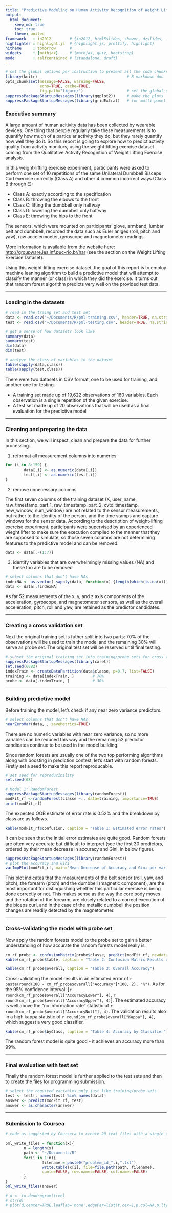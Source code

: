 ```yaml
---
title: "Predictive Modeling on Human Activity Recognition of Weight Lifting Exercise"
output: 
  html_document:
    keep_md: true
    toc: true
    theme: united
framework   : io2012        # {io2012, html5slides, shower, dzslides, ...}
highlighter : highlight.js  # {highlight.js, prettify, highlight}
hitheme     : tomorrow      # 
widgets     : [mathjax]     # {mathjax, quiz, bootstrap}
mode        : selfcontained # {standalone, draft}
---
```

        
```r
# set the global options per instruction to present all the code chunks
library(knitr)                                       # R markdown doc
opts_chunk$set(message=FALSE, warning=FALSE,
               echo=TRUE, cache=TRUE,
               fig.path="figure/")                   # set the global options
suppressPackageStartupMessages(library(ggplot2))     # make the plots
suppressPackageStartupMessages(library(gridExtra))   # for multi-panel plots
```


### Executive summary
A large amount of human acitivity data has been collected by wearable devices.  One thing that people regularly take these measurements is to quantify how much of a particular activity they do, but they rarely quantify how well they do it.  So this report is going to explore how to predict activity quality from activity monitors, using the weight-lifting exercise dataset coming from the Qualitative Activity Recognition of Weight Lifting Exercise analysis.

In this weight-lifting exercise experiment, participants were asked to perform one set of 10 repetitions of the same Unilateral Dumbbell Bisceps Curl exercise correctly (Class A) and other 4 common incorrect ways (Class B through E):

* Class A: exactly according to the specification
* Class B: throwing the elbows to the front
* Class C: lifting the dumbbell only halfway
* Class D: lowering the dumbbell only halfway
* Class E: throwing the hips to the front

The sensors, which were mounted on participants' glove, armband, lumbar belt and dumbbell, recorded the data such as Euler anlges (roll, pitch and yaw), raw accelermoeter, gyroscope and magnetometer readings.

More information is available from the website here: <http://groupware.les.inf.puc-rio.br/har> (see the section on the Weight Lifting Exercise Dataset).

Using this weight-lifting exercise dataset, the goal of this report is to employ machine leaning algorithm to build a predictive model that will attempt to classify the manner (or class) in which they did the exercise.  It turns out that random forest algorithm predicts very well on the provided test data.

---

### Loading in the datasets

```r
# read in the traing set and test set
data <- read.csv("~/Documents/R/pml-training.csv", header=TRUE, na.strings=c("NA","#DIV/0!",""))
test <- read.csv("~/Documents/R/pml-testing.csv", header=TRUE, na.strings=c("NA","#DIV/0!",""))

# get a sense of how datasets look like
summary(data)
summary(test)
dim(data)
dim(test)

# analyze the class of variables in the dataset
table(sapply(data,class))
table(sapply(test,class))
```

There were two datasets in CSV format, one to be used for training, and another one for testing.

* A training set made up of 19,622 observations of 160 variables. Each observation is a single repetition of the given exercise.
* A test set made up of 20 observations that will be used as a final evaluation for the predictive model

---

### Cleaning and preparing the data

In this section, we will inspect, clean and prepare the data for further processing.

1. reformat all measurement columns into numerics

```r
for (i in 8:159) {
        data[,i] <- as.numeric(data[,i])
        test[,i] <- as.numeric(test[,i])
}
```

2. remove unnecessary columns

The first seven columns of the training dataset (X, user_name, raw_timestamp_part_1, raw_timestamp_part_2, cvtd_timestamp, new_window, num_window) are not related to the sensor measurements, but rather to the identity of the person, and the time stamps and capture windows for the sensor data.  According to the description of weight-lifting exercise experiment, participants were supervised by an experienced wieght lifter to make sure the execution complied to the manner that they are supposed to simulate, so those seven columns are not determining features to the predictive model and can be removed.

```r
data <- data[,-(1:7)]
```

3. identify variables that are overwhelmingly missing values (NA) and these too are to be removed

```r
# select columns that don't have NAs
indexNA <- as.vector( sapply(data, function(x) {length(which(is.na(x)))!=0}))
data <- data[,!indexNA]
```

As far 52 measurements of the x, y, and z axis components of the acceleration, gyroscope, and magnetometer sensors, as well as the overall acceleration, pitch, roll and yaw, are retained as the predictor candidates.

---

### Creating a cross validation set

Next the original training set is futher split into two parts: 70% of the observations will be used to train the model and the remaining 30% will serve as probe set. The original test set will be reserved until final testing.

```r
# subset the original training set into training/probe sets for cross validation
suppressPackageStartupMessages(library(caret))
set.seed(6882)
indexTrain <- createDataPartition(data$classe, p=0.7, list=FALSE)
training <- data[indexTrain, ]        # 70%
probe <- data[-indexTrain, ]          # 30%
```

---

### Building predictive model

Before training the model, let's check if any near zero variance predictors.

```r
# select columns that don't have NAs
nearZeroVar(data, , saveMetrics=TRUE)
```

There are no numeric variables with near zero variance, so no more variables can be reduced this way and the remaining 52 predictor candidates continue to be used in the model building.

Since random forests are usually one of the two top performing algorithms along with boosting in prediction contest, let's start with random forests. Firstly set a seed to make this report reproducable.

```r
# set seed for reproducibility
set.seed(68)

# Model 1: RandomForest
suppressPackageStartupMessages(library(randomForest))
modFit_rf <-randomForest(classe ~., data=training, importance=TRUE)
print(modFit_rf)
```

The expected OOB estimate of error rate is 0.52% and the breakdown by class are as follows.

```r
kable(modFit_rf$confusion, caption = "Table 1: Estimated error rates")
```

It can be seen that the initial error estimates are quite good. Random forests are often very accurate but difficult to interpret (see the first 30 predictors, ordered by their mean decrease in accuracy and Gini, in below figure).

```r
suppressPackageStartupMessages(library(randomForest))
# plot the accuracy and Gini
varImpPlot(modFit_rf, main="Mean Decrease of Accuracy and Gini per variable")
```

This plot indicates that the measurements of the belt sensor (roll, yaw, and pitch), the forearm (pitch) and the dumbbell (magnetic component), are the most important for distinguishing whether this particular exercise is being done correctly or not. This makes sense as the way the core body moves and the rotation of the forearm, are closely related to a correct execution of the biceps curl, and in the case of the metallic dumbbell the position changes are readily detected by the magnetometer.

---

### Cross-validating the model with probe set

Now apply the random forests model to the probe set to gain a better understanding of how accurate the random forests model really is.

```r
cm_rf_probe <- confusionMatrix(probe$classe, predict(modFit_rf, newdata=probe))
kable(cm_rf_probe$table, caption = "Table 2: Confusion Matrix Results of probe set")

kable(cm_rf_probe$overall, caption = "Table 3: Overall Accuracy")
```

Cross-validating the model results in an estimated error of `r paste(round(100 - cm_rf_probe$overall["Accuracy"]*100, 2), "%")`.  As for the 95% confidence interval: [`r round(cm_rf_probe$overall["AccuracyLower"], 4)`, `r round(cm_rf_probe$overall["AccuracyUpper"], 4)`]. The estimated accuracy is well above the "no information rate" statistic of `r round(cm_rf_probe$overall["AccuracyNull"], 4)`. The validation results also in a high kappa statistic of `r round(cm_rf_probe$overall["Kappa"], 4)`, which suggest a very good classifier.

```r
kable(cm_rf_probe$byClass, caption = "Table 4: Accuracy by Classifier")
```

        
The random forest model is quite good - it achieves an accuracy more than 99%.

---

### Final evaluation with test set

Finally the random forest model is further applied to the test sets and then to create the files for programming submission.

```r
# select the required variables only just like training/probe sets
test <- test[, names(test) %in% names(data)]
answer <- predict(modFit_rf, test)
answer <- as.character(answer)
```

---

### Submission to Coursea

```r
# code as suggested by Coursera to create 20 text files with a single capital letter (A, B, C, D, or E).  Each text file corresponding to the prediction for the corresponding problem in the test data set.

pml_write_files = function(x){
        n = length(x)
        path <- "~/Documents/R"
        for(i in 1:n){
                filename = paste0("problem_id_",i,".txt")
                write.table(x[i], file=file.path(path, filename), 
                quote=FALSE, row.names=FALSE, col.names=FALSE)
        }
}
pml_write_files(answer)
```

```r
# d <- to.dendrogram(tree)
# str(d)
# plot(d,center=TRUE,leaflab='none',edgePar=list(t.cex=1,p.col=NA,p.lty=0))
```
